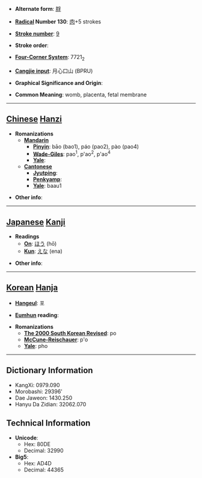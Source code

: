 * '''Alternate form''': [[脬]]

* '''[[Wiktionary:Chinese radical index| Radical]] Number 130''': [[Wiktionary:Chinese radical index 肉|肉]]+5 strokes

* '''[[Wiktionary:Chinese total strokes index|Stroke number]]''': [[Wiktionary:Chinese total strokes index 9|9]]

* '''Stroke order''': 

* '''[[Wiktionary:Chinese four corner index|Four-Corner System]]''': 7721<sub>2</sub>

* '''[[Wiktionary:Chinese Cangjie index|Cangjie input]]''': 月心口山 (BPRU)

* '''Graphical Significance and Origin''': 

* '''Common Meaning''': womb, placenta, fetal membrane

----

== [[Chinese]] [[Hanzi]] ==

* '''Romanizations'''
** '''[[Mandarin]]'''
*** '''[[Pinyin]]''': bāo (bao1), páo (pao2), pào (pao4)
*** '''[[Wade-Giles]]''': pao<sup>1</sup>, p'ao<sup>2</sup>, p'ao<sup>4</sup>
*** '''[[Yale]]''': 
** '''[[Cantonese]]'''
*** '''[[Jyutping]]''':
*** '''[[Penkyamp]]''': 
*** '''[[Yale]]''': baau1

* '''Other info''': 

----

== [[Japanese]] [[Kanji]] ==

* '''Readings'''
** '''[[On]]''': [[ほう]] (hō)
** '''[[Kun]]''': [[えな]] (ena)

* '''Other info''':  

----

== [[Korean]] [[Hanja]] ==

* '''[[Hangeul]]''': 포

* '''[[Eumhun]] reading''': 

* '''Romanizations'''
** '''[[The 2000 South Korean Revised Romanization|The 2000 South Korean Revised]]''': po
** '''[[McCune-Reischauer]]''': p'o
** '''[[Yale]]''': pho

----

== Dictionary Information ==

* KangXi: 0979.090
* Morobashi: 29396'
* Dae Jaweon: 1430.250
* Hanyu Da Zidian: 32062.070

== Technical Information ==

* '''Unicode''':
** Hex: 80DE
** Decimal: 32990
* '''Big5''':
** Hex: AD4D
** Decimal: 44365